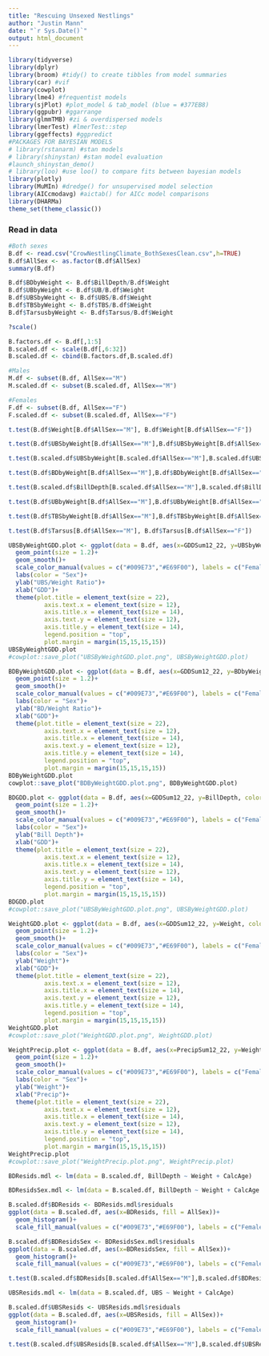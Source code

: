 ```yaml
---
title: "Rescuing Unsexed Nestlings"
author: "Justin Mann"
date: "`r Sys.Date()`"
output: html_document
---
```


```r
library(tidyverse)
library(dplyr)
library(broom) #tidy() to create tibbles from model summaries
library(car) #vif
library(cowplot)
library(lme4) #frequentist models  
library(sjPlot) #plot_model & tab_model (blue = #377EB8)
library(ggpubr) #ggarrange
library(glmmTMB) #zi & overdispersed models
library(lmerTest) #lmerTest::step
library(ggeffects) #ggpredict
#PACKAGES FOR BAYESIAN MODELS
# library(rstanarm) #stan models
# library(shinystan) #stan model evaluation
#launch_shinystan_demo()
# library(loo) #use loo() to compare fits between bayesian models
library(plotly)
library(MuMIn) #dredge() for unsupervised model selection
library(AICcmodavg) #aictab() for AICc model comparisons
library(DHARMa)
theme_set(theme_classic())
```

### Read in data

```r
#Both sexes
B.df <- read.csv("CrowNestlingClimate_BothSexesClean.csv",h=TRUE)
B.df$AllSex <- as.factor(B.df$AllSex)
summary(B.df)

B.df$BDbyWeight <- B.df$BillDepth/B.df$Weight
B.df$UBbyWeight <- B.df$UB/B.df$Weight
B.df$UBSbyWeight <- B.df$UBS/B.df$Weight
B.df$TBSbyWeight <- B.df$TBS/B.df$Weight
B.df$TarsusbyWeight <- B.df$Tarsus/B.df$Weight

?scale()

B.factors.df <- B.df[,1:5]
B.scaled.df <- scale(B.df[,6:32])
B.scaled.df <- cbind(B.factors.df,B.scaled.df)

#Males
M.df <- subset(B.df, AllSex=="M")
M.scaled.df <- subset(B.scaled.df, AllSex=="M")

#Females 
F.df <- subset(B.df, AllSex=="F")
F.scaled.df <- subset(B.scaled.df, AllSex=="F")
```

```r
t.test(B.df$Weight[B.df$AllSex=="M"], B.df$Weight[B.df$AllSex=="F"])
```

```r
t.test(B.df$UBSbyWeight[B.df$AllSex=="M"],B.df$UBSbyWeight[B.df$AllSex=="F"])
```
```r
t.test(B.scaled.df$UBSbyWeight[B.scaled.df$AllSex=="M"],B.scaled.df$UBSbyWeight[B.scaled.df$AllSex=="F"])
```


```r
t.test(B.df$BDbyWeight[B.df$AllSex=="M"],B.df$BDbyWeight[B.df$AllSex=="F"])
```

```r
t.test(B.scaled.df$BillDepth[B.scaled.df$AllSex=="M"],B.scaled.df$BillDepth[B.scaled.df$AllSex=="F"])
```

```r
t.test(B.df$UBbyWeight[B.df$AllSex=="M"],B.df$UBbyWeight[B.df$AllSex=="F"])
```


```r
t.test(B.df$TBSbyWeight[B.df$AllSex=="M"],B.df$TBSbyWeight[B.df$AllSex=="F"])
```


```r
t.test(B.df$Tarsus[B.df$AllSex=="M"], B.df$Tarsus[B.df$AllSex=="F"])
```


```r
UBSByWeightGDD.plot <- ggplot(data = B.df, aes(x=GDDSum12_22, y=UBSbyWeight, color=AllSex))+
  geom_point(size = 1.2)+
  geom_smooth()+
  scale_color_manual(values = c("#009E73","#E69F00"), labels = c("Female","Male"))+
  labs(color = "Sex")+
  ylab("UBS/Weight Ratio")+
  xlab("GDD")+
  theme(plot.title = element_text(size = 22),
          axis.text.x = element_text(size = 12),
          axis.title.x = element_text(size = 14),
          axis.text.y = element_text(size = 12),
          axis.title.y = element_text(size = 14),
          legend.position = "top",
          plot.margin = margin(15,15,15,15))
UBSByWeightGDD.plot
#cowplot::save_plot("UBSByWeightGDD.plot.png", UBSByWeightGDD.plot)
```


```r
BDByWeightGDD.plot <- ggplot(data = B.df, aes(x=GDDSum12_22, y=BDbyWeight, color=AllSex))+
  geom_point(size = 1.2)+
  geom_smooth()+
  scale_color_manual(values = c("#009E73","#E69F00"), labels = c("Female","Male"))+
  labs(color = "Sex")+
  ylab("BD/Weight Ratio")+
  xlab("GDD")+
  theme(plot.title = element_text(size = 22),
          axis.text.x = element_text(size = 12),
          axis.title.x = element_text(size = 14),
          axis.text.y = element_text(size = 12),
          axis.title.y = element_text(size = 14),
          legend.position = "top",
          plot.margin = margin(15,15,15,15))
BDByWeightGDD.plot
cowplot::save_plot("BDByWeightGDD.plot.png", BDByWeightGDD.plot)
```

```r
BDGDD.plot <- ggplot(data = B.df, aes(x=GDDSum12_22, y=BillDepth, color=AllSex))+
  geom_point(size = 1.2)+
  geom_smooth()+
  scale_color_manual(values = c("#009E73","#E69F00"), labels = c("Female","Male"))+
  labs(color = "Sex")+
  ylab("Bill Depth")+
  xlab("GDD")+
  theme(plot.title = element_text(size = 22),
          axis.text.x = element_text(size = 12),
          axis.title.x = element_text(size = 14),
          axis.text.y = element_text(size = 12),
          axis.title.y = element_text(size = 14),
          legend.position = "top",
          plot.margin = margin(15,15,15,15))
BDGDD.plot
#cowplot::save_plot("UBSByWeightGDD.plot.png", UBSByWeightGDD.plot)
```


```r
WeightGDD.plot <- ggplot(data = B.df, aes(x=GDDSum12_22, y=Weight, color=AllSex))+
  geom_point(size = 1.2)+
  geom_smooth()+
  scale_color_manual(values = c("#009E73","#E69F00"), labels = c("Female","Male"))+
  labs(color = "Sex")+
  ylab("Weight")+
  xlab("GDD")+
  theme(plot.title = element_text(size = 22),
          axis.text.x = element_text(size = 12),
          axis.title.x = element_text(size = 14),
          axis.text.y = element_text(size = 12),
          axis.title.y = element_text(size = 14),
          legend.position = "top",
          plot.margin = margin(15,15,15,15))
WeightGDD.plot
#cowplot::save_plot("WeightGDD.plot.png", WeightGDD.plot)
```


```r
WeightPrecip.plot <- ggplot(data = B.df, aes(x=PrecipSum12_22, y=Weight, color=AllSex))+
  geom_point(size = 1.2)+
  geom_smooth()+
  scale_color_manual(values = c("#009E73","#E69F00"), labels = c("Female","Male"))+
  labs(color = "Sex")+
  ylab("Weight")+
  xlab("Precip")+
  theme(plot.title = element_text(size = 22),
          axis.text.x = element_text(size = 12),
          axis.title.x = element_text(size = 14),
          axis.text.y = element_text(size = 12),
          axis.title.y = element_text(size = 14),
          legend.position = "top",
          plot.margin = margin(15,15,15,15))
WeightPrecip.plot
#cowplot::save_plot("WeightPrecip.plot.png", WeightPrecip.plot)
```


```r
BDResids.mdl <- lm(data = B.scaled.df, BillDepth ~ Weight + CalcAge)
```

```r
BDResidsSex.mdl <- lm(data = B.scaled.df, BillDepth ~ Weight + CalcAge + AllSex)
```

```r
B.scaled.df$BDResids <- BDResids.mdl$residuals 
ggplot(data = B.scaled.df, aes(x=BDResids, fill = AllSex))+
  geom_histogram()+
  scale_fill_manual(values = c("#009E73","#E69F00"), labels = c("Female","Male"))
```


```r
B.scaled.df$BDResidsSex <- BDResidsSex.mdl$residuals 
ggplot(data = B.scaled.df, aes(x=BDResidsSex, fill = AllSex))+
  geom_histogram()+
  scale_fill_manual(values = c("#009E73","#E69F00"), labels = c("Female","Male"))
```
```r
t.test(B.scaled.df$BDResids[B.scaled.df$AllSex=="M"],B.scaled.df$BDResids[B.scaled.df$AllSex=="F"])
```


```r
UBSResids.mdl <- lm(data = B.scaled.df, UBS ~ Weight + CalcAge)
```


```r
B.scaled.df$UBSResids <- UBSResids.mdl$residuals 
ggplot(data = B.scaled.df, aes(x=UBSResids, fill = AllSex))+
  geom_histogram()+
  scale_fill_manual(values = c("#009E73","#E69F00"), labels = c("Female","Male"))
```


```r
t.test(B.scaled.df$UBSResids[B.scaled.df$AllSex=="M"],B.scaled.df$UBSResids[B.scaled.df$AllSex=="F"])
```
